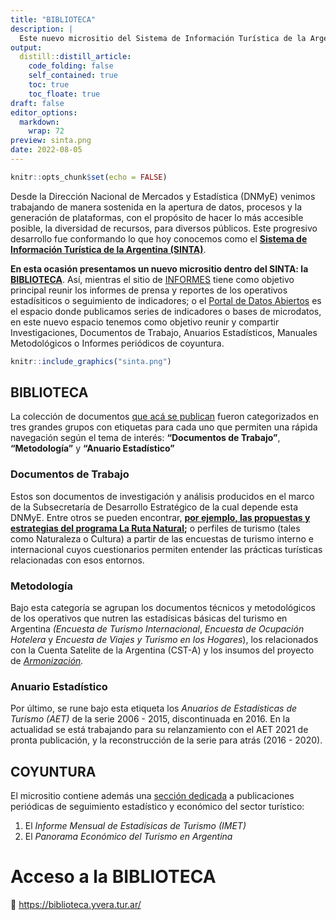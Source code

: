 ```yaml
---
title: "BIBLIOTECA"
description: |
  Este nuevo micrositio del Sistema de Información Turística de la Argentina (SINTA) reune investigaciones, documentos de trabajo, metodológicos y de coyuntura del sector turístico producidos por la DNMyE
output:
  distill::distill_article:
    code_folding: false
    self_contained: true
    toc: true
    toc_floate: true
draft: false    
editor_options: 
  markdown: 
    wrap: 72
preview: sinta.png
date: 2022-08-05
---
```


```r
knitr::opts_chunk$set(echo = FALSE)
```

Desde la Dirección Nacional de Mercados y Estadística (DNMyE) venimos
trabajando de manera sostenida en la apertura de datos, procesos y la
generación de plataformas, con el propósito de hacer lo más accesible
posible, la diversidad de recursos, para diversos públicos. Este
progresivo desarrollo fue conformando lo que hoy conocemos como el
[**Sistema de Información Turística de la Argentina
(SINTA)**](https://www.yvera.tur.ar/sinta/).

**En esta ocasión presentamos un nuevo micrositio dentro del SINTA: la
[BIBLIOTECA](https://biblioteca.yvera.tur.ar/)**. Así, mientras el sitio
de [INFORMES](https://www.yvera.tur.ar/sinta/informe) tiene como
objetivo principal reunir los informes de prensa y reportes de los
operativos estadísiticos o seguimiento de indicadores; o el [Portal de
Datos Abiertos](https://datos.yvera.gob.ar/) es el espacio donde
publicamos series de indicadores o bases de microdatos, en este nuevo
espacio tenemos como objetivo reunir y compartir Investigaciones,
Documentos de Trabajo, Anuarios Estadísticos, Manuales Metodológicos o
Informes periódicos de coyuntura.

```r
knitr::include_graphics("sinta.png")
```

## BIBLIOTECA

La colección de documentos [que acá se
publican](https://biblioteca.yvera.tur.ar/) fueron categorizados en tres
grandes grupos con etiquetas para cada uno que permiten una rápida
navegación según el tema de interés: **"Documentos de Trabajo"**,
**"Metodología"** y **"Anuario Estadístico"**

### Documentos de Trabajo

Estos son documentos de investigación y análisis producidos en el marco
de la Subsecretaría de Desarrollo Estratégico de la cual depende esta
DNMyE. Entre otros se pueden encontrar, [**por ejemplo, las propuestas y
estrategias del programa La Ruta
Natural**](https://larutanatural.gob.ar/)**;** o perfiles de turismo
(tales como Naturaleza o Cultura) a partir de las encuestas de turismo
interno e internacional cuyos cuestionarios permiten entender las
prácticas turísticas relacionadas con esos entornos.

### Metodología

Bajo esta categoría se agrupan los documentos técnicos y metodológicos
de los operativos que nutren las estadísicas básicas del turismo en
Argentina *(Encuesta de Turismo Internacional*, *Encuesta de Ocupación
Hotelera* y *Encuesta de Viajes y Turismo en los Hogares*), los
relacionados con la Cuenta Satelite de la Argentina (CST-A) y los
insumos del proyecto de
[*Armonización*](https://armonizacion.yvera.tur.ar/)*.*

### Anuario Estadístico

Por último, se rune bajo esta etiqueta los *Anuarios de Estadísticas de
Turismo (AET)* de la serie 2006 - 2015, discontinuada en 2016. En la
actualidad se está trabajando para su relanzamiento con el AET 2021 de
pronta publicación, y la reconstrucción de la serie para atrás (2016 -
2020).

## COYUNTURA

El micrositio contiene además una [sección
dedicada](https://biblioteca.yvera.tur.ar/coyuntura.html) a
publicaciones periódicas de seguimiento estadístico y económico del
sector turístico:

1.  El *Informe Mensual de Estadísicas de Turismo (IMET)*
2.  El *Panorama Económico del Turismo en Argentina*

# Acceso a la BIBLIOTECA

🔗 <https://biblioteca.yvera.tur.ar/>
